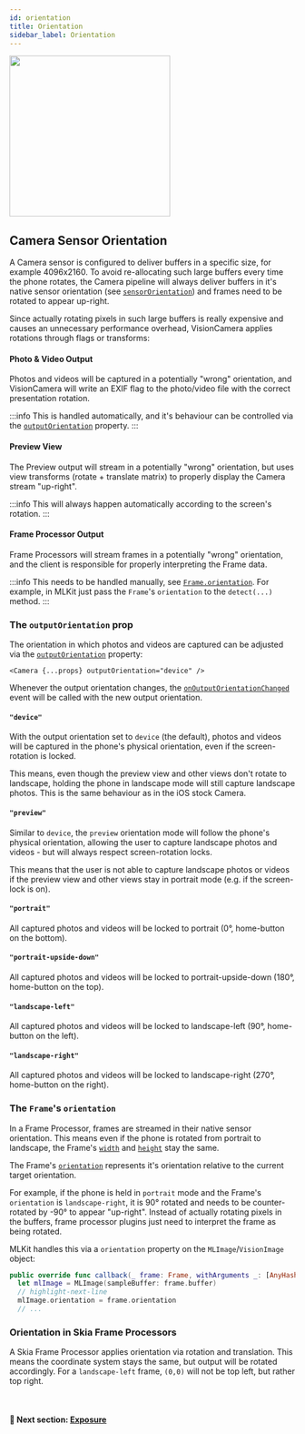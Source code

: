 ```yaml
---
id: orientation
title: Orientation
sidebar_label: Orientation
---
```



<div class="image-container">
  <img width="283" src={useBaseUrl("img/example.png")} />
</div>

## Camera Sensor Orientation

A Camera sensor is configured to deliver buffers in a specific size, for example 4096x2160.
To avoid re-allocating such large buffers every time the phone rotates, the Camera pipeline will always deliver buffers in it's native sensor orientation (see [`sensorOrientation`](/docs/api/interfaces/CameraDevice#sensororientation)) and frames need to be rotated to appear up-right.

Since actually rotating pixels in such large buffers is really expensive and causes an unnecessary performance overhead, VisionCamera applies rotations through flags or transforms:

#### Photo & Video Output

Photos and videos will be captured in a potentially "wrong" orientation, and VisionCamera will write an EXIF flag to the photo/video file with the correct presentation rotation.

:::info
This is handled automatically, and it's behaviour can be controlled via the [`outputOrientation`](/docs/api/interfaces/CameraProps#outputorientation) property.
:::

#### Preview View

The Preview output will stream in a potentially "wrong" orientation, but uses view transforms (rotate + translate matrix) to properly display the Camera stream "up-right".

:::info
This will always happen automatically according to the screen's rotation.
:::

#### Frame Processor Output

Frame Processors will stream frames in a potentially "wrong" orientation, and the client is responsible for properly interpreting the Frame data.

:::info
This needs to be handled manually, see [`Frame.orientation`](/docs/api/interfaces/Frame#orientation).
For example, in MLKit just pass the `Frame`'s `orientation` to the `detect(...)` method.
:::

### The `outputOrientation` prop

The orientation in which photos and videos are captured can be adjusted via the [`outputOrientation`](/docs/api/interfaces/CameraProps#outputorientation) property:

```tsx
<Camera {...props} outputOrientation="device" />
```

Whenever the output orientation changes, the [`onOutputOrientationChanged`](/docs/api/interfaces/CameraProps#onoutputorientationchanged) event will be called with the new output orientation.

#### `"device"`

With the output orientation set to `device` (the default), photos and videos will be captured in the phone's physical orientation, even if the screen-rotation is locked.

This means, even though the preview view and other views don't rotate to landscape, holding the phone in landscape mode will still capture landscape photos. This is the same behaviour as in the iOS stock Camera.

#### `"preview"`

Similar to `device`, the `preview` orientation mode will follow the phone's physical orientation, allowing the user to capture landscape photos and videos - but will always respect screen-rotation locks.

This means that the user is not able to capture landscape photos or videos if the preview view and other views stay in portrait mode (e.g. if the screen-lock is on).

#### `"portrait"`

All captured photos and videos will be locked to portrait (0°, home-button on the bottom).

#### `"portrait-upside-down"`

All captured photos and videos will be locked to portrait-upside-down (180°, home-button on the top).

#### `"landscape-left"`

All captured photos and videos will be locked to landscape-left (90°, home-button on the left).

#### `"landscape-right"`

All captured photos and videos will be locked to landscape-right (270°, home-button on the right).

### The `Frame`'s `orientation`

In a Frame Processor, frames are streamed in their native sensor orientation.
This means even if the phone is rotated from portrait to landscape, the Frame's [`width`](/docs/api/interfaces/Frame#width) and [`height`](/docs/api/interfaces/Frame#height) stay the same.

The Frame's [`orientation`](/docs/api/interfaces/Frame#orientation) represents it's orientation relative to the current target orientation.

For example, if the phone is held in `portrait` mode and the Frame's `orientation` is `landscape-right`, it is 90° rotated and needs to be counter-rotated by -90° to appear "up-right".
Instead of actually rotating pixels in the buffers, frame processor plugins just need to interpret the frame as being rotated.

MLKit handles this via a `orientation` property on the `MLImage`/`VisionImage` object:

```swift
public override func callback(_ frame: Frame, withArguments _: [AnyHashable: Any]?) -> Any? {
  let mlImage = MLImage(sampleBuffer: frame.buffer)
  // highlight-next-line
  mlImage.orientation = frame.orientation
  // ...
```

### Orientation in Skia Frame Processors

A Skia Frame Processor applies orientation via rotation and translation. This means the coordinate system stays the same, but output will be rotated accordingly.
For a `landscape-left` frame, `(0,0)` will not be top left, but rather top right.

<br />

#### 🚀 Next section: [Exposure](exposure)
